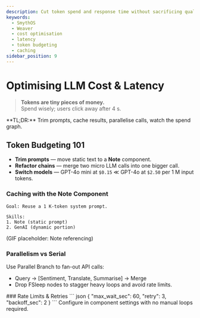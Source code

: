 ```yaml
---
description: Cut token spend and response time without sacrificing quality.
keywords:
  - SmythOS
  - Weaver
  - cost optimisation
  - latency
  - token budgeting
  - caching
sidebar_position: 9
---
```

# Optimising LLM Cost & Latency
> **Tokens are tiny pieces of money.**  
> Spend wisely; users click away after 4 s.

<InfoCallout>
**TL;DR:** Trim prompts, cache results, parallelise calls, watch the spend graph.
</InfoCallout>

<Divider/>

## Token Budgeting 101

- **Trim prompts** — move static text to a **Note** component.  
- **Refactor chains** — merge two micro LLM calls into one bigger call.  
- **Switch models** — GPT-4o mini at `$0.15` ≪ GPT-4o at `$2.50` per 1 M input tokens.

<Divider/>

### Caching with the Note Component

```text
Goal: Reuse a 1 K-token system prompt.

Skills:
1. Note (static prompt)
2. GenAI (dynamic portion)

``` 
(GIF placeholder: Note referencing)

<Divider/>

### Parallelism vs Serial
Use Parallel Branch to fan-out API calls:

- Query → [Sentiment, Translate, Summarise] → Merge
- Drop FSleep nodes to stagger heavy loops and avoid rate limits.

<Divider/>
### Rate Limits & Retries
``` json
{
  "max_wait_sec": 60,
  "retry": 3,
  "backoff_sec": 2
}
```
Configure in component settings with no manual loops required.
